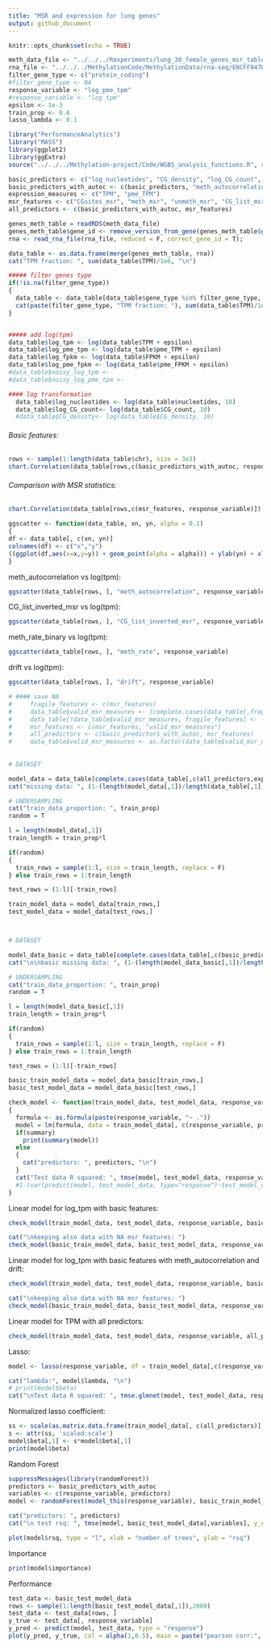 ```yaml
---
title: "MSR and expression for lung genes"
output: github_document
---
```


```r
knitr::opts_chunk$set(echo = TRUE)
```

```r
meth_data_file <- "../../../Rexperiments/lung_30_female_genes_msr_table.Rda"
rna_file <- "../../../MethylationCode/MethylationData/rna-seq/ENCFF947WLV_lung_30_polyA.tsv"
filter_gene_type <- c("protein_coding")
#filter_gene_type <- NA
response_variable <- "log_pme_tpm"
#response_variable <- "log_tpm"
epsilon <- 1e-3
train_prop <- 0.6
lasso_lambda <- 0.1
```

```r
library("PerformanceAnalytics")
library("MASS")
library(ggplot2)
library(ggExtra)
source("../../../Methylation-project/Code/WGBS_analysis_functions.R", chdir = T)
```

```r
basic_predictors <- c("log_nucleotides", "CG_density", "log_CG_count", "meth_rate")
basic_predictors_with_autoc <- c(basic_predictors, "meth_autocorrelation", "drift")
expression_measures <- c("TPM", "pme_TPM")
msr_features <- c("CGsites_msr", "meth_msr", "unmeth_msr", "CG_list_msr", "CG_list_inverted_msr")
all_predictors <- c(basic_predictors_with_autoc, msr_features)
```


```r
genes_meth_table = readRDS(meth_data_file)
genes_meth_table$gene_id <- remove_version_from_gene(genes_meth_table$gene_id)
rna <- read_rna_file(rna_file, reduced = F, correct_gene_id = T);

data_table <- as.data.frame(merge(genes_meth_table, rna))
cat("TPM fraction: ", sum(data_table$TPM)/1e6, "\n")

##### filter genes type
if(!is.na(filter_gene_type))
{
  data_table <- data_table[data_table$gene_type %in% filter_gene_type, ]
  cat(paste(filter_gene_type, "TPM fraction: "), sum(data_table$TPM)/1e6)
}


##### add log(tpm)
data_table$log_tpm <- log(data_table$TPM + epsilon)
data_table$log_pme_tpm <- log(data_table$pme_TPM + epsilon)
data_table$log_fpkm <- log(data_table$FPKM + epsilon)
data_table$log_pme_fpkm <- log(data_table$pme_FPKM + epsilon)
#data_table$noisy_log_tpm <- 
#data_table$noisy_log_pme_tpm <-

#### log transformation
  data_table$log_nucleotides <- log(data_table$nucleotides, 10)
  data_table$log_CG_count<- log(data_table$CG_count, 10)
  #data_table$CG_density<- log(data_table$CG_density, 10)
```


###### Basic features:

```r
rows <- sample(1:length(data_table$chr), size = 3e3)
chart.Correlation(data_table[rows,c(basic_predictors_with_autoc, response_variable)], method = "pearson")
```


###### Comparison with MSR statistics:
```r
chart.Correlation(data_table[rows,c(msr_features, response_variable)])
```

```r
ggscatter <- function(data_table, xn, yn, alpha = 0.1)
{
df <- data_table[, c(xn, yn)]
colnames(df) <- c("x","y")
((ggplot(df,aes(x=x,y=y)) + geom_point(alpha = alpha))) + ylab(yn) + xlab(xn)
}
```

meth_autocorrelation vs log(tpm):

```r
ggscatter(data_table[rows, ], "meth_autocorrelation", response_variable)
```

CG_list_inverted_msr vs log(tpm):

```r
ggscatter(data_table[rows, ], "CG_list_inverted_msr", response_variable)
```

meth_rate_binary vs log(tpm):

```r
ggscatter(data_table[rows, ], "meth_rate", response_variable)
```

drift vs log(tpm):

```r
ggscatter(data_table[rows, ], "drift", response_variable)
```


```r
# #### save NA
#     fragile_features <- c(msr_features)
#     data_table$valid_msr_measures <- (complete.cases(data_table[,fragile_features]))
#     data_table[!data_table$valid_msr_measures, fragile_features] <- -1e3
#     msr_features <- c(msr_features, "valid_msr_measures")
#     all_predictors <- c(basic_predictors_with_autoc, msr_features)
#     data_table$valid_msr_measures <- as.factor(data_table$valid_msr_measures)
    
    
# DATASET

model_data = data_table[complete.cases(data_table[,c(all_predictors,expression_measures)]),]
cat("missing data: ", (1-(length(model_data[,1])/length(data_table[,1])))*100, "%")

# UNDERSAMPLING
cat("train_data_proportion: ", train_prop)
random = T

l = length(model_data[,1])
train_length = train_prop*l

if(random) 
{
  train_rows = sample(1:l, size = train_length, replace = F)
} else train_rows = 1:train_length

test_rows = (1:l)[-train_rows]

train_model_data = model_data[train_rows,]
test_model_data = model_data[test_rows,]



# DATASET

model_data_basic = data_table[complete.cases(data_table[,c(basic_predictors_with_autoc,expression_measures)]),]
cat("\n\nbasic missing data: ", (1-(length(model_data_basic[,1])/length(model_data_basic[,1])))*100, "%")

# UNDERSAMPLING
cat("train_data_proportion: ", train_prop)
random = T

l = length(model_data_basic[,1])
train_length = train_prop*l

if(random) 
{
  train_rows = sample(1:l, size = train_length, replace = F)
} else train_rows = 1:train_length

test_rows = (1:l)[-train_rows]

basic_train_model_data = model_data_basic[train_rows,]
basic_test_model_data = model_data_basic[test_rows,]


```


```r
check_model <- function(train_model_data, test_model_data, response_variable, predictors, summary = T)
{
  formula <- as.formula(paste(response_variable, "~ ."))
  model = lm(formula, data = train_model_data[, c(response_variable, predictors)])
  if(summary)
    print(summary(model))
  else
  {
    cat("predictors: ", predictors, "\n")
  }
  cat("Test data R squared: ", tmse(model, test_model_data, response_variable))
  #1-(var(predict(model, test_model_data, type="response")-test_model_data$log_tpm))/var(test_model_data$log_tpm) )
}
```

Linear model for log_tpm with basic features:
```r
check_model(train_model_data, test_model_data, response_variable, basic_predictors)

cat("\nkeeping also data with NA msr features: ")
check_model(basic_train_model_data, basic_test_model_data, response_variable, basic_predictors, summary = F)
```


Linear model for log_tpm with basic features with meth_autocorrelation and drift:
```r
check_model(train_model_data, test_model_data, response_variable, basic_predictors_with_autoc)

cat("\nkeeping also data with NA msr features: ")
check_model(basic_train_model_data, basic_test_model_data, response_variable, basic_predictors_with_autoc, summary = F)
```

Linear model for TPM with all predictors:
```r
check_model(train_model_data, test_model_data, response_variable, all_predictors)
```

Lasso:
```r
model <- lasso(response_variable, df = train_model_data[,c(response_variable, all_predictors)], lambda = lasso_lambda)

cat("lambda:", model$lambda, "\n")
# print(model$beta)
cat("\nTest data R squared: ", tmse.glmnet(model, test_model_data, response_variable, all_predictors ))
```

Normalized lasso coefficient:
```r
ss <- scale(as.matrix.data.frame(train_model_data[, c(all_predictors)]))
s <- attr(ss, 'scaled:scale')
model$beta[,1] <- s*model$beta[,1]
print(model$beta)
```

Random Forest

```r
suppressMessages(library(randomForest))
predictors <- basic_predictors_with_autoc
variables <- c(response_variable, predictors)
model <- randomForest(model_this(response_variable), basic_train_model_data[,variables], importance = T, ntree = 100)

cat("predictors: ", predictors)
cat("\n test rsq: ", tmse(model, basic_test_model_data[,variables], y_name = response_variable))
```

```r
plot(model$rsq, type = "l", xlab = "number of trees", ylab = "rsq")
```

Importance

```r
print(model$importance)
```

Performance

```r
test_data <- basic_test_model_data
rows <- sample(1:length(basic_test_model_data[,1]),2000)
test_data <- test_data[rows, ]
y_true <- test_data[, response_variable]
y_pred <- predict(model, test_data, type = "response")
plot(y_pred, y_true, col = alpha(1,0.5), main = paste("pearson corr:", round(cor(y_true, y_pred),3)))
```